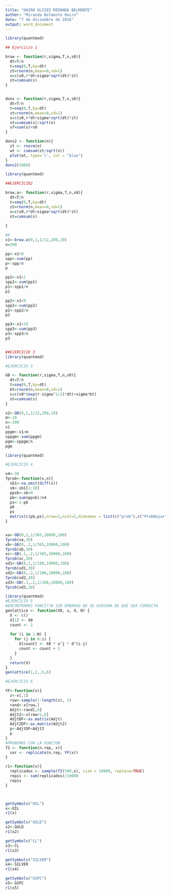 ---
title: "HAIRO ULISES MIRANDA BELMONTE"
author: "Miranda Belmonte Hairo"
date: "7 de diciembre de 2016"
output: word_document
---
```{r}
library(quantmod)

## Ejercicio 1

brow <- function(r,sigma,T,n,s0){
  dt=T/n
  t=seq(0,T,by=dt)
  zt=rnorm(n,mean=0,sd=1)
  s=c(s0,r*dt+sigma*sqrt(dt)*zt)
  st=cumsum(s)
}


dons <- function(r,sigma,T,n,s0){
  dt=T/n
  t=seq(0,T,by=dt)
  zt=rnorm(n,mean=0,sd=1)
  s=c(s0,r*dt+sigma*sqrt(dt)*zt)
  st=cumsum(s)/sqrt(n)
  sf=sum(s)+s0
}

dons2 <- function(n){
  zt <- rnorm(n)
  wt <- cumsum(zt/sqrt(n))
  plot(wt, type='l', col = "blue")
}
dons2(3000)

```
```{r}
library(quantmod)

##EJERCICIO2

brow.a<- function(r,sigma,T,n,s0){
  dt=T/n
  t=seq(0,T,by=dt)
  zt=rnorm(n,mean=0,sd=1)
  s=c(s0,r*dt+sigma*sqrt(dt)*zt)
  st=cumsum(s)
  
}

#A
x1<-brow.a(0,1,1/12,200,10)
n=200

pp<-x1<0
spp<-sum(pp)
p<-spp/n
p

pp1<-x1<1
spp1<-sum(pp1)
p1<-spp1/n
p1

pp2<-x1<9
spp2<-sum(pp2)
p2<-spp2/n
p2

pp3<-x1<10
spp3<-sum(pp3)
p3<-spp3/n
p3



```

```{r}
##EJERCICIO 3
library(quantmod)

#EJERCICIO 3  

GB <- function(r,sigma,T,n,s0){
  dt=T/n
  t=seq(0,T,by=dt)
  bt=rnorm(n,mean=0,sd=1)
  s=c(s0*(exp(r-sigma^2/2)*dt)+sigma*bt)
  st=cumsum(s)
}

x2<-GB(0,1,1/12,200,10)
m<-10
n<-200
x1
ppgm<-x1<m
sppgm<-sum(ppgm)
pgm<-sppgm/n
pgm
```

```{r}
library(quantmod)

#EJERCICIO 4

n4<-30
fprob<-function(x,n){
  sb1<-na.omit(diff(x))
  sb<-sb1[1:30]
  ppsb<-sb<0
  pb<-sum(ppsb)/n4
  ps<-1-pb
  pb
  ps
  matrix(c(pb,ps),nrow=1,ncol=2,dimnames = list(c("prob"),c("ProbBajar","ProbSubir")))
}


xa<-GB(0,1,1/365,10000,100)
fprob(xa,30)
xb<-GB(0,.2,1/365,10000,100)
fprob(xb,30)
xc<-GB(.1,.2,1/365,10000,100)
fprob(xc,30)
xd1<-GB(0,1,1/180,10000,100)
fprob(xd1,30)
xd2<-GB(0,.2,1/180,10000,100)
fprob(xd2,30)
xd3<-GB(.1,.2,1/180,10000,100)
fprob(xd3,30)
```

```{r}
library(quantmod)
#EJERCICIO 5
#ENCONTRAMOS FUNCI??N SIN EMBARGO NO SE ASEGURA DE QUE SEA CORRECTA 
genlattice <- function(X0, u, d, N) {
  X <- c()
  X[1] <- X0
  count <- 2
  
  for (i in 1:N) {
    for (j in 0:i) {
      X[count] <- X0 * u^j * d^(i-j)
      count <- count + 1
    }
  }
  return(X)
}
genlattice(1,2,.5,6)

```

```{r}
#EJERCICIO 6

YF<-function(x){
  z<-x[,1]
  row<-sample(1:length(z), 1)
  rand<-x[row,]
  Adjt<-rand[,6]
  Adjt2<-x[row+1,6]
  AdjtDF<-as.matrix(Adjt)
  Adjt2DF<-as.matrix(Adjt2)
  p<-AdjtDF<Adjt2
  p
}
#PROBEMAS CON LA FUNCION
f2 <- function(n.rep, x){
  sar <- replicate(n.rep, YF(x))
}

r1<-function(x){
  replicados <- sample(f2(500,x), size = 10000, replace=TRUE)
  repis <- sum(replicados)/10000
  repis
}



getSymbols("OIL")
x<-OIL
r1(x)

getSymbols("GOLD")
x2<-GOLD
r1(x2)

getSymbols("CL")
x3<-CL
r1(x3)

getSymbols("SILVER")
x4<-SILVER
r1(x4)

getSymbols("GSPC")
x5<-GSPC
r1(x5)



```



